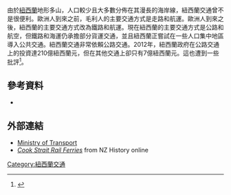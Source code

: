 由於[[紐西蘭|紐西蘭]]地形多山，人口較少且大多數分佈在其漫長的海岸線，紐西蘭交通曾不是很便利。歐洲人到來之前，毛利人的主要交通方式是走路和航運。歐洲人到來之後，紐西蘭的主要交通方式改為鐵路和航運。現在紐西蘭的主要交通方式是公路和航空，但鐵路和海運仍承擔部分貨運交通，並且紐西蘭正嘗試在一些人口集中地區導入公共交通。紐西蘭交通非常依賴公路交通。2012年，紐西蘭政府在公路交通上的投資達210億紐西蘭元，但在其他交通上卻只有7億紐西蘭元。這也遭到一些批評<ref name="SPIKE">{{Cite news|url=http://www.nzherald.co.nz/nz/news/article.cfm?c_id=1&objectid=10631155|title=Petrol spike prompts call for more public transport spending|date=10 March 2010|work=[[The_New_Zealand_Herald|The New Zealand Herald]]|accessdate=10 March 2010}}</ref>。
==參考資料==
{{reflist}}
*{{CIA World Factbook|year=2003}}
==外部連結==
{{Commons category|Transport in New Zealand}}
*[http://www.transport.govt.nz/ Ministry of Transport]
*[http://www.nzhistory.net.nz/culture/cook-strait-ferries ''Cook Strait Rail Ferries''] from NZ History online
[[Category:紐西蘭交通|Category:紐西蘭交通]]